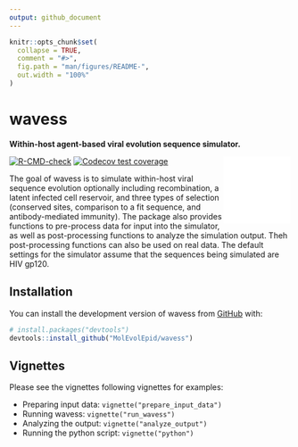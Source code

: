 ```yaml
---
output: github_document
---
```


<!-- README.md is generated from README.Rmd. Please edit that file -->

```r
knitr::opts_chunk$set(
  collapse = TRUE,
  comment = "#>",
  fig.path = "man/figures/README-",
  out.width = "100%"
)
```

# wavess

**Within-host agent-based viral evolution sequence simulator.**

<a href='https://github.com/MolEvolEpid/wavess/'><embed src='inst/logo/wavess-logo.pdf' align="right" width="120" height="120" /></a>


<!-- badges: start -->
[![R-CMD-check](https://github.com/MolEvolEpid/wavess/actions/workflows/R-CMD-check.yaml/badge.svg)](https://github.com/MolEvolEpid/wavess/actions/workflows/R-CMD-check.yaml)
[![Codecov test coverage](https://codecov.io/gh/MolEvolEpid/wavess/branch/main/graph/badge.svg)](https://app.codecov.io/gh/MolEvolEpid/wavess?branch=main)
<!-- badges: end -->

The goal of wavess is to simulate within-host viral sequence evolution
optionally including recombination, a latent infected cell reservoir,
and three types of selection (conserved sites, comparison to a fit sequence,
and antibody-mediated immunity).
The package also provides functions to pre-process data for input into the 
simulator, as well as post-processing functions to analyze the simulation output.
Theh post-processing functions can also be used on real data.
The default settings for the simulator assume that the sequences being simulated
are HIV gp120. 

## Installation

You can install the development version of wavess from [GitHub](https://github.com/) with:

``` r
# install.packages("devtools")
devtools::install_github("MolEvolEpid/wavess")
```

## Vignettes

Please see the vignettes following vignettes for examples:

- Preparing input data: `vignette("prepare_input_data")`
- Running wavess: `vignette("run_wavess")`
- Analyzing the output: `vignette("analyze_output")`
- Running the python script: `vignette("python")`


